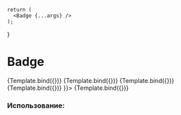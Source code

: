 
<Meta
    title="Badge"
    component={Badge}
/>

    return (
      <Badge {...args} />
    );
}



# Badge


<Canvas isColumn>
  <Story name="Base" args={{ content }}>
    {Template.bind({})}
  </Story>
  <Story name="Secondary" args={{ content, hierarchy: "secondary" }}>
    {Template.bind({})}
  </Story>
  <Story name="Pill Shape" args={{ content, shape: SHAPE.pill }}>
    {Template.bind({})}
  </Story>
  <Story name="With Color" args={{ content, color: COLOR.positive }}>
    {Template.bind({})}
  </Story>
  <Story
    name="With Children"
    args={{
      content,
      color: COLOR.positive,
      children: <Skeleton animation width="180px" height="120px" />
    }}>
    {Template.bind({})}
  </Story>
</Canvas>

<ArgsTable of={Badge} />

### Использование:

